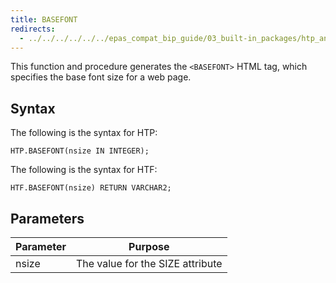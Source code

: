 ```yaml
---
title: BASEFONT
redirects:
  - ../../../../../../epas_compat_bip_guide/03_built-in_packages/htp_and_htf/basefont #generated for docs/epas/reorg-role-use-case-mode
---
```


This function and procedure generates the `<BASEFONT>` HTML tag, which specifies the base font size for a web page.

## Syntax

The following is the syntax for HTP:

```     
HTP.BASEFONT(nsize IN INTEGER);
```

The following is the syntax for HTF:

```
HTF.BASEFONT(nsize) RETURN VARCHAR2;
```

## Parameters 

| Parameter | Purpose  |
| --------- | -------- |
| nsize | The value for the SIZE attribute |
